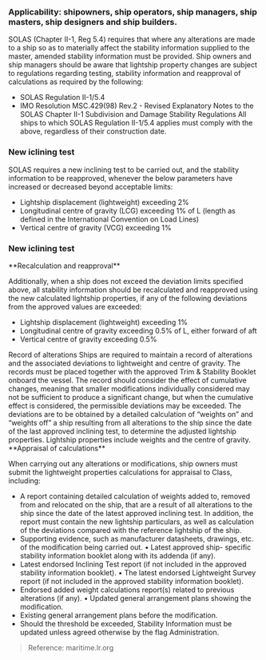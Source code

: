 ### Applicability: shipowners, ship operators, ship managers, ship masters, ship designers and ship builders.

<div className='news-paragraph'>
SOLAS (Chapter II-1, Reg 5.4) requires that where any alterations are made to a ship so as to materially affect the stability information supplied to the master, amended stability information must be provided. Ship owners and ship managers should be aware that lightship property changes are subject to regulations regarding testing, stability information and reapproval of calculations as required by the following: 
</div>

- SOLAS Regulation II-1/5.4
- IMO Resolution MSC.429(98) Rev.2 - Revised Explanatory Notes to the SOLAS Chapter II-1 Subdivision and Damage Stability Regulations All ships to which SOLAS Regulation II-1/5.4 applies must comply with the above, regardless of their construction date.

### New iclining test 

<div className='news-paragraph'>
SOLAS requires a new inclining test to be carried out, and the stability information to be reapproved, whenever the below parameters have increased or decreased beyond acceptable limits: 
</div>

- Lightship displacement (lightweight) exceeding 2%
- Longitudinal centre of gravity (LCG) exceeding 1% of L (length as defined in the International Convention on Load Lines)
- Vertical centre of gravity (VCG) exceeding 1%

### New iclining test 

<div className='news-paragraph'>
**Recalculation and reapproval**

Additionally, when a ship does not exceed the deviation limits specified above, all stability information should be recalculated and reapproved using the new calculated lightship properties, if any of the following deviations from the approved values are exceeded:
</div>

- Lightship displacement (lightweight) exceeding 1%
- Longitudinal centre of gravity exceeding 0.5% of L, either forward of aft
- Vertical centre of gravity exceeding 0.5%

<div className='news-paragraph'>
Record of alterations Ships are required to maintain a record of alterations and the associated deviations to lightweight and centre of gravity. The records must be placed together with the approved Trim & Stability Booklet onboard the vessel. The record should consider the effect of cumulative changes, meaning that smaller modifications individually considered may not be sufficient to produce a significant change, but when the cumulative effect is considered, the permissible deviations may be exceeded. The deviations are to be obtained by a detailed calculation of “weights on” and “weights off” a ship resulting from all alterations to the ship since the date of the last approved inclining test, to determine the adjusted lightship properties. Lightship properties include weights and the centre of gravity.
</div>

<div className='news-paragraph'>
**Appraisal of calculations**

When carrying out any alterations or modifications, ship owners must submit the lightweight properties calculations for appraisal to Class, including:
</div>

- A report containing detailed calculation of weights added to, removed from and relocated on the ship, that are a result of all alterations to the ship since the date of the latest approved inclining test. In addition, the report must contain the new lightship particulars, as well as calculation of the deviations compared with the reference lightship of the ship. 
- Supporting evidence, such as manufacturer datasheets, drawings, etc. of the modification being carried out. • Latest approved ship- specific stability information booklet along with its addenda (if any). 
- Latest endorsed Inclining Test report (if not included in the approved stability information booklet). • The latest endorsed Lightweight Survey report (if not included in the approved stability information booklet). 
- Endorsed added weight calculations report(s) related to previous alterations (if any). • Updated general arrangement plans showing the modification. 
- Existing general arrangement plans before the modification.
- Should the threshold be exceeded, Stability Information must be updated unless agreed otherwise by the flag Administration.

> Reference: maritime.lr.org